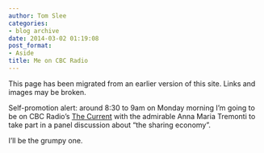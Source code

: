 ```yaml
---
author: Tom Slee
categories:
- blog archive
date: 2014-03-02 01:19:08
post_format:
- Aside
title: Me on CBC Radio
---
```


::: {.callout-note}

This page has been migrated from an earlier version of this site. 
Links and images may be broken.

:::



				

Self-promotion alert: around 8:30 to 9am on Monday morning I'm going to be on CBC Radio's [The Current](http://www.cbc.ca/thecurrent/) with the admirable Anna Maria Tremonti to take part in a panel discussion about "the sharing economy".

I'll be the grumpy one.

		

